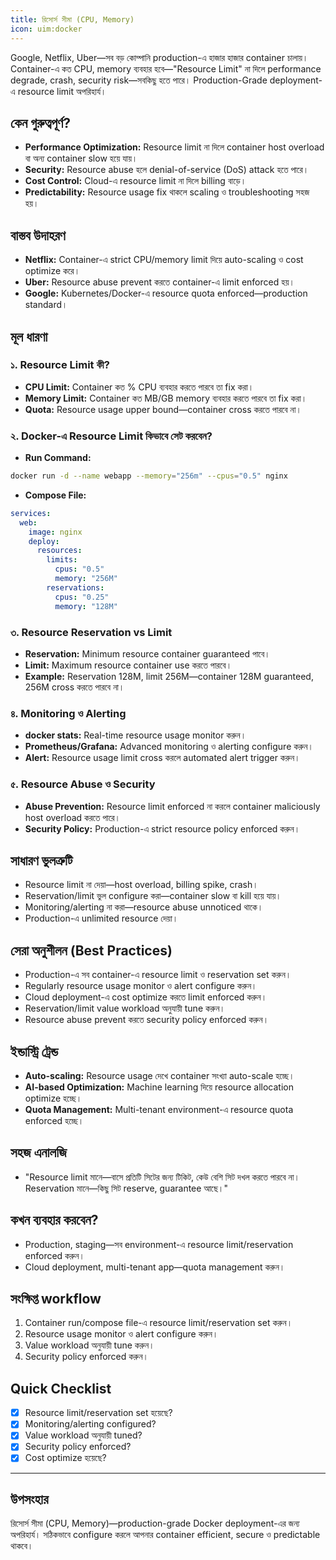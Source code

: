 ```yaml
---
title: রিসোর্স সীমা (CPU, Memory)
icon: uim:docker
---
```

Google, Netflix, Uber—সব বড় কোম্পানি production-এ হাজার হাজার container চালায়। Container-এ কত CPU, memory ব্যবহার হবে—"Resource Limit" না দিলে performance degrade, crash, security risk—সবকিছু হতে পারে। Production-Grade deployment-এ resource limit অপরিহার্য।

## কেন গুরুত্বপূর্ণ?

- **Performance Optimization:** Resource limit না দিলে container host overload বা অন্য container slow হয়ে যায়।
- **Security:** Resource abuse হলে denial-of-service (DoS) attack হতে পারে।
- **Cost Control:** Cloud-এ resource limit না দিলে billing বাড়ে।
- **Predictability:** Resource usage fix থাকলে scaling ও troubleshooting সহজ হয়।

## বাস্তব উদাহরণ

- **Netflix:** Container-এ strict CPU/memory limit দিয়ে auto-scaling ও cost optimize করে।
- **Uber:** Resource abuse prevent করতে container-এ limit enforced হয়।
- **Google:** Kubernetes/Docker-এ resource quota enforced—production standard।

## মূল ধারণা

### ১. Resource Limit কী?

- **CPU Limit:** Container কত % CPU ব্যবহার করতে পারবে তা fix করা।
- **Memory Limit:** Container কত MB/GB memory ব্যবহার করতে পারবে তা fix করা।
- **Quota:** Resource usage upper bound—container cross করতে পারবে না।

### ২. Docker-এ Resource Limit কিভাবে সেট করবেন?

- **Run Command:**

```bash
docker run -d --name webapp --memory="256m" --cpus="0.5" nginx
```

- **Compose File:**

```yaml
services:
  web:
    image: nginx
    deploy:
      resources:
        limits:
          cpus: "0.5"
          memory: "256M"
        reservations:
          cpus: "0.25"
          memory: "128M"
```

### ৩. Resource Reservation vs Limit

- **Reservation:** Minimum resource container guaranteed পাবে।
- **Limit:** Maximum resource container use করতে পারবে।
- **Example:** Reservation 128M, limit 256M—container 128M guaranteed, 256M cross করতে পারবে না।

### ৪. Monitoring ও Alerting

- **docker stats:** Real-time resource usage monitor করুন।
- **Prometheus/Grafana:** Advanced monitoring ও alerting configure করুন।
- **Alert:** Resource usage limit cross করলে automated alert trigger করুন।

### ৫. Resource Abuse ও Security

- **Abuse Prevention:** Resource limit enforced না করলে container maliciously host overload করতে পারে।
- **Security Policy:** Production-এ strict resource policy enforced করুন।

## সাধারণ ভুলত্রুটি

- Resource limit না দেয়া—host overload, billing spike, crash।
- Reservation/limit ভুল configure করা—container slow বা kill হয়ে যায়।
- Monitoring/alerting না করা—resource abuse unnoticed থাকে।
- Production-এ unlimited resource দেয়া।

## সেরা অনুশীলন (Best Practices)

- Production-এ সব container-এ resource limit ও reservation set করুন।
- Regularly resource usage monitor ও alert configure করুন।
- Cloud deployment-এ cost optimize করতে limit enforced করুন।
- Reservation/limit value workload অনুযায়ী tune করুন।
- Resource abuse prevent করতে security policy enforced করুন।

## ইন্ডাস্ট্রি ট্রেন্ড

- **Auto-scaling:** Resource usage দেখে container সংখ্যা auto-scale হচ্ছে।
- **AI-based Optimization:** Machine learning দিয়ে resource allocation optimize হচ্ছে।
- **Quota Management:** Multi-tenant environment-এ resource quota enforced হচ্ছে।

## সহজ এনালজি

- "Resource limit মানে—বাসে প্রতিটি সিটের জন্য টিকিট, কেউ বেশি সিট দখল করতে পারবে না। Reservation মানে—কিছু সিট reserve, guarantee আছে।"

## কখন ব্যবহার করবেন?

- Production, staging—সব environment-এ resource limit/reservation enforced করুন।
- Cloud deployment, multi-tenant app—quota management করুন।

## সংক্ষিপ্ত workflow

1. Container run/compose file-এ resource limit/reservation set করুন।
2. Resource usage monitor ও alert configure করুন।
3. Value workload অনুযায়ী tune করুন।
4. Security policy enforced করুন।

## Quick Checklist

- [x] Resource limit/reservation set হয়েছে?
- [x] Monitoring/alerting configured?
- [x] Value workload অনুযায়ী tuned?
- [x] Security policy enforced?
- [x] Cost optimize হয়েছে?

---

## উপসংহার

রিসোর্স সীমা (CPU, Memory)—production-grade Docker deployment-এর জন্য অপরিহার্য। সঠিকভাবে configure করলে আপনার container efficient, secure ও predictable থাকবে।

